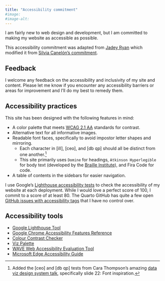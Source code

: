 ```yaml
---
title: "Accessibility commitment"
#image: 
#image-alt: 
---
```

I am fairly new to web design and development, but I am committed to making my website as accessible as possible.


This accessibility commitment was adapted from [Jadey Ryan](www.jadeyryan.com) which modified it from [Silvia Canelón's commitment](https://silviacanelon.com/accessibility).

## Feedback

I welcome any feedback on the accessibility and inclusivity of my site and content. Please let me know if you encounter any accessibility barriers or areas for improvement and I'll do my best to remedy them.

## Accessibility practices

This site has been designed with the following features in mind:

- A color palette that meets [WCAG 2.1 AA](https://www.w3.org/WAI/WCAG21/quickref/) standards for contrast.
- Alternative text for all informative images.
- Readable font faces, specifically to avoid impostor letter shapes and mirroring.
  - Each character in [iIl], [ceo], and [db qp] should all be distinct from one another.[^1] 
  - This site primarily uses `Domine` for headings, `Atkinson Hyperlegible` for body text (developed by the [Braille Institute](https://brailleinstitute.org/freefont)), and Fira Code for code.
- A table of contents in the sidebars for easier navigation.

I use Google's [Lighthouse accessibility tests](https://developer.chrome.com/docs/lighthouse/accessibility/) to check the accessibility of my website at each deployment. While I would love a perfect score of 100, I commit to a score of at least 80. The Quarto GitHub has quite a few open [GitHub issues with accessibility tags](https://github.com/quarto-dev/quarto-cli/labels/accessibility) that I have no control over.

[^1]: Added the [ceo] and [db qp] tests from Cara Thompson's amazing [data viz design system talk](https://www.cararthompson.com/talks/nhsr2023-dataviz-design-system/), specifically slide 22: Font inspiration.

## Accessibility tools

-   [Google Lighthouse Tool](https://developer.chrome.com/docs/lighthouse/accessibility/)
-   [Google Chrome Accessibility Features Reference](https://developer.chrome.com/docs/devtools/accessibility/reference/)
-   [Colour Contrast Checker](https://colourcontrast.cc/)
-   [Viz Palette](https://projects.susielu.com/viz-palette)
- [WAVE Web Accessibility Evaluation Tool](https://wave.webaim.org/)
-   [Microsoft Edge Accessibility Guide](https://learn.microsoft.com/en-us/microsoft-edge/devtools-guide-chromium/accessibility/test-inspect-tool)